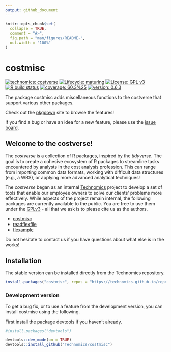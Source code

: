 ```yaml
---
output: github_document
---
```


<!-- README.md is generated from README.Rmd. Please edit that file -->

```r
knitr::opts_chunk$set(
  collapse = TRUE,
  comment = "#>",
  fig.path = "man/figures/README-",
  out.width = "100%"
)
```

# costmisc

<!-- badges: start -->
[![technomics: costverse](https://img.shields.io/badge/technomics-costverse-EAC435.svg)](https://github.com/technomics)
[![Lifecycle: maturing](https://img.shields.io/badge/lifecycle-maturing-blue.svg)](https://www.tidyverse.org/lifecycle/#maturing)
[![License: GPL v3](https://img.shields.io/badge/License-GPLv3-blue.svg)](https://www.gnu.org/licenses/gpl-3.0)
[![R build status](https://github.com/Technomics/costmisc/workflows/R-CMD-check/badge.svg)](https://github.com/Technomics/costmisc/actions)
[![coverage: 60.3%25](https://img.shields.io/badge/coverage-60.3%25-yellow.svg)](https://cran.r-project.org/web/packages/covr/vignettes/how_it_works.html)
[![version: 0.6.3](https://img.shields.io/badge/version-0.6.3-blue.svg)]()
<!-- badges: end -->

The package costmisc adds miscellaneous functions to the costverse that support various other packages.

Check out the [pkgdown](https://technomics.github.io/costmisc/) site to browse the features!

If you find a bug or have an idea for a new feature, please use the [issue board](https://github.com/Technomics/costmisc/issues).

## Welcome to the costverse!

The *costverse* is a collection of R packages, inspired by the *tidyverse*. The goal is to create a cohesive ecosystem of R packages to streamline tasks encountered by analysts in the cost analysis profession. This can range from importing common data formats, working with difficult data structures (e.g., a WBS), or applying more advanced analytical techniques!

The *costverse* began as an internal [Technomics](https://www.technomics.net/) project to develop a set of tools that enable our employee owners to solve our clients’ problems more effectively. While aspects of the project remain internal, the following packages are currently available to the public. You are free to use them under the [GPLv3](https://www.gnu.org/licenses/gpl-3.0.en.html) - all that we ask is to please cite us as the authors.

 - [costmisc](https://github.com/Technomics/costmisc/)
 - [readflexfile](https://github.com/Technomics/readflexfile/)
 - [flexample](https://github.com/Technomics/flexample/)
 
Do not hesitate to contact us if you have questions about what else is in the works!

## Installation

The stable version can be installed directly from the Technomics repository.

```r
install.packages("costmisc", repos = "https://technomics.github.io/repo/")
```

### Development version

To get a bug fix, or to use a feature from the development version, you can install costmisc using the following. 

First install the package devtools if you haven't already.

```r
#install.packages("devtools")

devtools::dev_mode(on = TRUE)
devtools::install_github("Technomics/costmisc")
```
